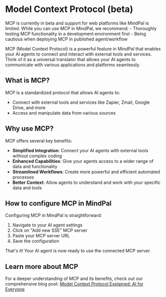 # Model Context Protocol (beta)



<Callout emoji="💡">
MCP is currently in beta and support for web platforms like MindPal is limited. While you can use MCP in MindPal, we recommend:
- Thoroughly testing MCP functionality in a development environment first
- Being cautious when deploying MCP in published agent/workflow
</Callout>

MCP (Model Context Protocol) is a powerful feature in MindPal that enables your AI agents to connect and interact with external tools and services. Think of it as a universal translator that allows your AI agents to communicate with various applications and platforms seamlessly.


## What is MCP?

MCP is a standardized protocol that allows AI agents to:
- Connect with external tools and services like Zapier, Zmail, Google Drive, and more
- Access and manipulate data from various sources

## Why use MCP?

MCP offers several key benefits:
- **Simplified Integration**: Connect your AI agents with external tools without complex coding
- **Enhanced Capabilities**: Give your agents access to a wider range of data and functionality
- **Streamlined Workflows**: Create more powerful and efficient automated processes
- **Better Context**: Allow agents to understand and work with your specific data and tools

## How to configure MCP in MindPal

Configuring MCP in MindPal is straightforward:

1. Navigate to your AI agent settings
2. Click on "Add new SSE" MCP server
3. Paste your MCP server URL
4. Save the configuration

That's it! Your AI agent is now ready to use the connected MCP server.

## Learn more about MCP

For a deeper understanding of MCP and its benefits, check out our comprehensive blog post: [Model Context Protocol Explained: AI for Everyone](https://mindpal.space/blog/model-context-protocol-explained-ai-for-everyone)

